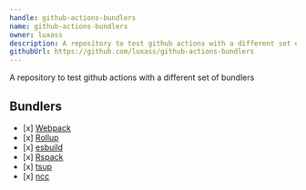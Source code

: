 ```yaml
---
handle: github-actions-bundlers
name: github-actions-bundlers
owner: luxass
description: A repository to test github actions with a different set of bundlers
githubUrl: https://github.com/luxass/github-actions-bundlers
---
```


A repository to test github actions with a different set of bundlers

## Bundlers

* \[x] [Webpack](https://webpack.js.org/)
* \[x] [Rollup](https://rollupjs.org/)
* \[x] [esbuild](https://esbuild.github.io/)
* \[x] [Rspack](https://rspack.dev/)
* \[x] [tsup](https://github.com/egoist/tsup)
* \[x] [ncc](https://github.com/@vercel/ncc)
